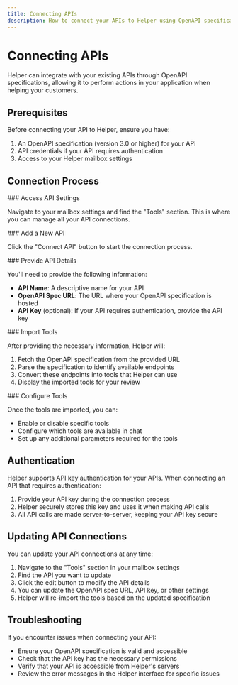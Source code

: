 ```yaml
---
title: Connecting APIs
description: How to connect your APIs to Helper using OpenAPI specifications
---
```



# Connecting APIs

Helper can integrate with your existing APIs through OpenAPI specifications, allowing it to perform actions in your application when helping your customers.

## Prerequisites

Before connecting your API to Helper, ensure you have:

1. An OpenAPI specification (version 3.0 or higher) for your API
2. API credentials if your API requires authentication
3. Access to your Helper mailbox settings

## Connection Process

<Steps>
<Step>
### Access API Settings

Navigate to your mailbox settings and find the "Tools" section. This is where you can manage all your API connections.

</Step>

<Step>
### Add a New API

Click the "Connect API" button to start the connection process.

</Step>

<Step>
### Provide API Details

You'll need to provide the following information:

- **API Name**: A descriptive name for your API
- **OpenAPI Spec URL**: The URL where your OpenAPI specification is hosted
- **API Key** (optional): If your API requires authentication, provide the API key

</Step>

<Step>
### Import Tools

After providing the necessary information, Helper will:

1. Fetch the OpenAPI specification from the provided URL
2. Parse the specification to identify available endpoints
3. Convert these endpoints into tools that Helper can use
4. Display the imported tools for your review

</Step>

<Step>
### Configure Tools

Once the tools are imported, you can:

- Enable or disable specific tools
- Configure which tools are available in chat
- Set up any additional parameters required for the tools

</Step>
</Steps>

## Authentication

Helper supports API key authentication for your APIs. When connecting an API that requires authentication:

1. Provide your API key during the connection process
2. Helper securely stores this key and uses it when making API calls
3. All API calls are made server-to-server, keeping your API key secure

## Updating API Connections

You can update your API connections at any time:

1. Navigate to the "Tools" section in your mailbox settings
2. Find the API you want to update
3. Click the edit button to modify the API details
4. You can update the OpenAPI spec URL, API key, or other settings
5. Helper will re-import the tools based on the updated specification

## Troubleshooting

If you encounter issues when connecting your API:

- Ensure your OpenAPI specification is valid and accessible
- Check that the API key has the necessary permissions
- Verify that your API is accessible from Helper's servers
- Review the error messages in the Helper interface for specific issues
